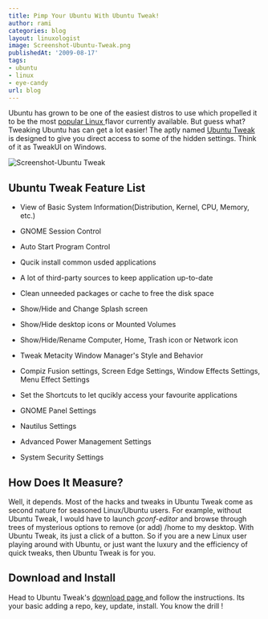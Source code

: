 ```yaml
---
title: Pimp Your Ubuntu With Ubuntu Tweak!
author: rami
categories: blog
layout: linuxologist
image: Screenshot-Ubuntu-Tweak.png
publishedAt: '2009-08-17'
tags:
- ubuntu
- linux
- eye-candy
url: blog
---
```


Ubuntu has grown to be one of the easiest distros to use which propelled it to be the most [popular Linux ](http://distrowatch.com/)flavor currently available. But guess what? Tweaking Ubuntu has can get a lot easier! The aptly named [Ubuntu Tweak ](http://ubuntu-tweak.com/) is designed to give you direct access to some of the hidden settings. Think of it as TweakUI on Windows.

![Screenshot-Ubuntu Tweak](/assets/images/content/blog/Screenshot-Ubuntu-Tweak.png)

## Ubuntu Tweak Feature List

* View of Basic System Information(Distribution, Kernel, CPU, Memory, etc.)

* GNOME Session Control

*  Auto Start Program Control

* Qucik install common usded applications

* A lot of third-party sources to keep application up-to-date

* Clean unneeded packages or cache to free the disk space

* Show/Hide and Change Splash screen

* Show/Hide desktop icons or Mounted Volumes

* Show/Hide/Rename Computer, Home, Trash icon or Network icon

* Tweak Metacity Window Manager's Style and Behavior

* Compiz Fusion settings, Screen Edge Settings, Window Effects Settings, Menu Effect Settings

* Set the Shortcuts to let qucikly access your favourite applications

* GNOME Panel Settings

* Nautilus Settings

* Advanced Power Management Settings

* System Security Settings

## How Does It Measure?

Well, it depends. Most of the hacks and tweaks in Ubuntu Tweak come as second nature for seasoned Linux/Ubuntu users. For example, without Ubuntu Tweak, I would have to launch *gconf-editor* and browse through trees of mysterious options to remove (or add) /home to my desktop. With Ubuntu Tweak, its just a click of a button. So if you are a new Linux user playing around with Ubuntu, or just want the luxury and the efficiency of quick tweaks, then Ubuntu Tweak is for you.

## Download and Install

Head to Ubuntu Tweak's [download page ](http://ubuntu-tweak.com/downloads) and follow the instructions. Its your basic adding a repo, key, update, install. You know the drill !
